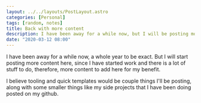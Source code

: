 ```yaml
---
layout: ../../layouts/PostLayout.astro
categories: [Personal]
tags: [random, notes]
title: Back with more content
description: I have been away for a while now, but I will be posting more content here soon
date: "2020-03-12 08:00"
---
```


I have been away for a while now, a whole year to be exact. But I will start posting more content here, since I
have started work and there is a lot of stuff to do, therefore, more content to add here for my benefit.

I believe tooling and quick templates would be couple things I'll be posting, along with some smaller things like my
side projects that I have been doing posted on my github.
